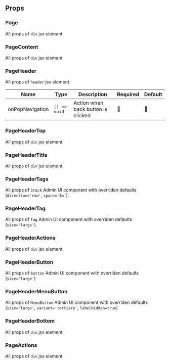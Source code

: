 
<Section>

## Props

<Section hasExplanation>

### Page

All props of `div` jsx element

</Section>
<Section hasExplanation>

### PageContent

All props of `div` jsx element

</Section>
<Section hasExplanation>

### PageHeader

All props of `header` jsx element

| Name            | Type         | Description                        | Required | Default |
| --------------- | ------------ | ---------------------------------- | -------- | ------- |
| onPopNavigation | `() => void` | Action when back button is clicked | 🚫       | 🚫      |

</Section>
<Section hasExplanation>

### PageHeaderTop

All props of `div` jsx element

</Section>
<Section hasExplanation>

### PageHeaderTitle

All props of `div` jsx element

</Section>
<Section hasExplanation>

### PageHeaderTags

All props of `Stack` Admin UI component with overriden defaults (`direction='row'`, `space='$m'`).

</Section>

<Section hasExplanation>

### PageHeaderTag

All props of `Tag` Admin UI component with overriden defaults (`size='large'`).

</Section>

<Section hasExplanation>

### PageHeaderActions

All props of `div` jsx element

</Section>

<Section hasExplanation>

### PageHeaderButton

All props of `Button` Admin UI component with overriden defaults (`size='large'`)

</Section>

<Section hasExplanation>

### PageHeaderMenuButton

All props of `MenuButton` Admin UI component with overriden defaults (`size='large'`, `variant='tertiary'`, `labelHidden=true`)

</Section>

<Section hasExplanation>

### PageHeaderBottom

All props of `div` jsx element

</Section>
<Section hasExplanation>

### PageActions

All props of `div` jsx element

</Section>
</Section>
